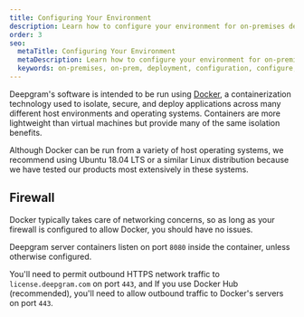 ```yaml
---
title: Configuring Your Environment
description: Learn how to configure your environment for on-premises deployments of Deepgram products.
order: 3
seo:
  metaTitle: Configuring Your Environment
  metaDescription: Learn how to configure your environment for on-premises deployments of Deepgram products.
  keywords: on-premises, on-prem, deployment, configuration, configure, base components, base
---
```


Deepgram's software is intended to be run using [Docker](https://www.docker.com/), a containerization technology used to isolate, secure, and deploy applications across many different host environments and operating systems. Containers are more lightweight than virtual machines but provide many of the same isolation benefits.

Although Docker can be run from a variety of host operating systems, we recommend using Ubuntu 18.04 LTS or a similar Linux distribution because we have tested our products most extensively in these systems.

## Firewall

Docker typically takes care of networking concerns, so as long as your firewall is configured to allow Docker, you should have no issues.

Deepgram server containers listen on port `8080` inside the container, unless otherwise configured.

You'll need to permit outbound HTTPS network traffic to `license.deepgram.com` on port `443`, and If you use Docker Hub (recommended), you'll need to allow outbound traffic to Docker's servers on port `443`.
